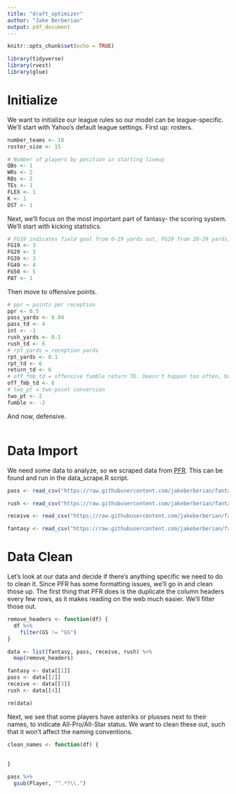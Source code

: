 ```yaml
---
title: "draft_optimizer"
author: "Jake Berberian"
output: pdf_document
---
```


```r
knitr::opts_chunk$set(echo = TRUE)
```

```r
library(tidyverse)
library(rvest)
library(glue)
```

# Initialize 

We want to initialize our league rules so our model can be league-specific. We'll start with Yahoo's default league settings. First up: rosters.  
```r
number_teams <- 10
roster_size <- 15

# Number of players by position in starting lineup
QBs <- 1
WRs <- 2
RBs <- 2
TEs <- 1
FLEX <- 1
K <- 1
DST <- 1
```

Next, we'll focus on the most important part of fantasy- the scoring system. We'll start with kicking statistics. 
```r
# FG19 indicates field goal from 0-19 yards out, FG29 from 20-29 yards, etc. 
FG19 <- 3
FG29 <- 3
FG39 <- 3
FG49 <- 4
FG50 <- 5
PAT <- 1

```

Then move to offensive points. 
```r
# ppr = points per reception
ppr <- 0.5
pass_yards <- 0.04
pass_td <- 4
int <- -1
rush_yards <- 0.1
rush_td <- 6
# rpt_yards = reception yards
rpt_yards <- 0.1
rpt_td <- 6
return_td <- 6
# off_fmb_td = offensive fumble return TD. Doesn't happen too often, but just in case. 
off_fmb_td <- 6
# two_pt = two-point conversion
two_pt <- 2
fumble <- -2
```

And now, defensive.
```r

```


# Data Import
We need some data to analyze, so we scraped data from [PFR](www.pro-football-reference.com). This can be found and run in the data_scrape.R script. 

```r
pass <- read_csv("https://raw.githubusercontent.com/jakeberberian/fantasy-football/master/data/pass.csv")

rush <- read_csv("https://raw.githubusercontent.com/jakeberberian/fantasy-football/master/data/rush.csv")

receive <- read_csv("https://raw.githubusercontent.com/jakeberberian/fantasy-football/master/data/receive.csv")

fantasy <- read_csv("https://raw.githubusercontent.com/jakeberberian/fantasy-football/master/data/fantasy.csv")
```

# Data Clean

Let's look at our data and decide if there's anything specific we need to do to clean it. Since PFR has some formatting issues, we'll go in and clean those up. The first thing that PFR does is the duplicate the column headers every few rows, as it makes reading on the web much easier. We'll filter those out. 
```r
remove_headers <- function(df) {
  df %>% 
    filter(GS != "GS")
}

data <- list(fantasy, pass, receive, rush) %>% 
  map(remove_headers)

fantasy <- data[[1]]
pass <- data[[2]]
receive <- data[[3]]
rush <- data[[4]]

rm(data)
```

Next, we see that some players have asteriks or plusses next to their names, to indicate All-Pro/All-Star status. We want to clean these out, such that it won't affect the naming conventions. 
```r
clean_names <- function(df) {
  
  
}

pass %>% 
  gsub(Player, "^.*?\\.")


```





